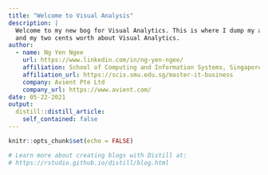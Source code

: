 ```yaml
---
title: "Welcome to Visual Analysis"
description: |
  Welcome to my new bog for Visual Analytics. This is where I dump my assignments for the SMU module, 
  and my two cents worth about Visual Analytics.
author:
  - name: Ng Yen Ngee
    url: https://www.linkedin.com/in/ng-yen-ngee/
    affiliation: School of Computing and Information Systems, Singapore Management University
    affiliation_url: https://scis.smu.edu.sg/master-it-business
    company: Avient Pte Ltd
    company_url: https://www.avient.com/
date: 05-22-2021
output:
  distill::distill_article:
    self_contained: false
---
```


```r
knitr::opts_chunk$set(echo = FALSE)

# Learn more about creating blogs with Distill at:
# https://rstudio.github.io/distill/blog.html

```



